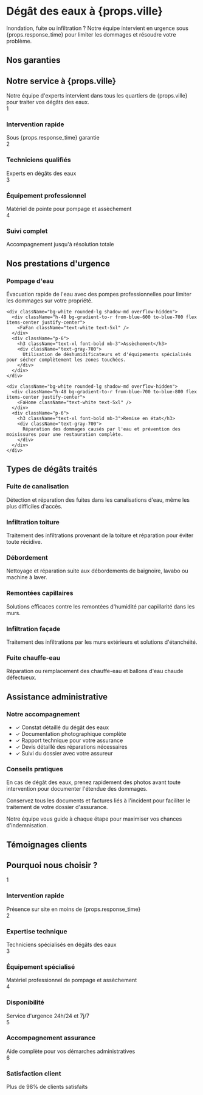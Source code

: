 

<HeroAnimation />

<div className="mb-12 mt-8">
  <h1 className="text-3xl md:text-4xl font-bold text-center bg-gradient-to-r from-primary to-secondary bg-clip-text text-transparent mb-6">Dégât des eaux à {props.ville}</h1>

  <div className="text-lg text-center text-gray-700 max-w-3xl mx-auto mb-8">
    Inondation, fuite ou infiltration ? Notre équipe intervient en urgence sous {props.response_time} pour limiter les dommages et résoudre votre problème.
  </div>

  <ResponseTimeIndicator time={props.response_time} />
</div>

<div className="grid grid-cols-1 md:grid-cols-2 gap-6 my-16">
  <ServiceCard 
    icon={FaWater} 
    title="Intervention d'urgence" 
    description="Équipe mobilisable immédiatement pour limiter les dégâts"
  />
  <ServiceCard 
    icon={FaSearch} 
    title="Détection de fuite" 
    description="Localisation précise de l'origine du dégât des eaux"
  />
  <ServiceCard 
    icon={FaTools} 
    title="Réparation rapide" 
    description="Solutions efficaces pour résoudre la cause du problème"
  />
  <ServiceCard 
    icon={FaFileAlt} 
    title="Assistance administrative" 
    description="Aide pour les démarches auprès de votre assurance"
  />
</div>

<EmergencyCallToAction />

<div className="my-16">
  <h2 className="text-2xl md:text-3xl font-bold text-center mb-8 bg-gradient-to-r from-primary to-secondary bg-clip-text text-transparent">Nos garanties</h2>
  <Guarantees />
</div>

<div className="bg-blue-50 rounded-xl p-8 my-16 shadow-md">
  <h2 className="text-2xl md:text-3xl font-bold text-center mb-6">Notre service à {props.ville}</h2>
  <div className="mb-6 text-center text-gray-700">Notre équipe d'experts intervient dans tous les quartiers de {props.ville} pour traiter vos dégâts des eaux.</div>
  <div className="grid grid-cols-1 md:grid-cols-2 gap-6">
    <div className="bg-white rounded-lg p-4 shadow-sm flex items-start">
      <span className="w-10 h-10 rounded-full bg-primary text-white flex items-center justify-center mr-4 mt-1">1</span>
      <div>
        <h3 className="font-semibold mb-2">Intervention rapide</h3>
        <div className="text-sm text-gray-600">Sous {props.response_time} garantie</div>
      </div>
    </div>
    <div className="bg-white rounded-lg p-4 shadow-sm flex items-start">
      <span className="w-10 h-10 rounded-full bg-primary text-white flex items-center justify-center mr-4 mt-1">2</span>
      <div>
        <h3 className="font-semibold mb-2">Techniciens qualifiés</h3>
        <div className="text-sm text-gray-600">Experts en dégâts des eaux</div>
      </div>
    </div>
    <div className="bg-white rounded-lg p-4 shadow-sm flex items-start">
      <span className="w-10 h-10 rounded-full bg-primary text-white flex items-center justify-center mr-4 mt-1">3</span>
      <div>
        <h3 className="font-semibold mb-2">Équipement professionnel</h3>
        <div className="text-sm text-gray-600">Matériel de pointe pour pompage et assèchement</div>
      </div>
    </div>
    <div className="bg-white rounded-lg p-4 shadow-sm flex items-start">
      <span className="w-10 h-10 rounded-full bg-primary text-white flex items-center justify-center mr-4 mt-1">4</span>
      <div>
        <h3 className="font-semibold mb-2">Suivi complet</h3>
        <div className="text-sm text-gray-600">Accompagnement jusqu'à résolution totale</div>
      </div>
    </div>
  </div>
</div>

<div className="my-16">
  <h2 className="text-2xl md:text-3xl font-bold text-center mb-8 bg-gradient-to-r from-primary to-secondary bg-clip-text text-transparent">Nos prestations d'urgence</h2>
  
  <div className="grid grid-cols-1 md:grid-cols-3 gap-8 mb-12">
    <div className="bg-white rounded-lg shadow-md overflow-hidden">
      <div className="h-48 bg-gradient-to-r from-blue-500 to-blue-600 flex items-center justify-center">
        <FaWater className="text-white text-5xl" />
      </div>
      <div className="p-6">
        <h3 className="text-xl font-bold mb-3">Pompage d'eau</h3>
        <div className="text-gray-700">
          Évacuation rapide de l'eau avec des pompes professionnelles pour limiter les dommages sur votre propriété.
        </div>
      </div>
    </div>
    
    <div className="bg-white rounded-lg shadow-md overflow-hidden">
      <div className="h-48 bg-gradient-to-r from-blue-600 to-blue-700 flex items-center justify-center">
        <FaFan className="text-white text-5xl" />
      </div>
      <div className="p-6">
        <h3 className="text-xl font-bold mb-3">Assèchement</h3>
        <div className="text-gray-700">
          Utilisation de déshumidificateurs et d'équipements spécialisés pour sécher complètement les zones touchées.
        </div>
      </div>
    </div>
    
    <div className="bg-white rounded-lg shadow-md overflow-hidden">
      <div className="h-48 bg-gradient-to-r from-blue-700 to-blue-800 flex items-center justify-center">
        <FaHome className="text-white text-5xl" />
      </div>
      <div className="p-6">
        <h3 className="text-xl font-bold mb-3">Remise en état</h3>
        <div className="text-gray-700">
          Réparation des dommages causés par l'eau et prévention des moisissures pour une restauration complète.
        </div>
      </div>
    </div>
  </div>
</div>

<div className="bg-gradient-to-r from-primary/10 to-secondary/10 rounded-xl p-8 my-16 shadow-md">
  <h2 className="text-2xl font-bold mb-6 text-gray-800 text-center">Types de dégâts traités</h2>
  <div className="grid grid-cols-1 md:grid-cols-2 lg:grid-cols-3 gap-6">
    <div className="bg-white rounded-lg p-4 shadow-sm">
      <h3 className="font-bold text-primary mb-3">Fuite de canalisation</h3>
      <div className="text-gray-700">Détection et réparation des fuites dans les canalisations d'eau, même les plus difficiles d'accès.</div>
    </div>
    <div className="bg-white rounded-lg p-4 shadow-sm">
      <h3 className="font-bold text-primary mb-3">Infiltration toiture</h3>
      <div className="text-gray-700">Traitement des infiltrations provenant de la toiture et réparation pour éviter toute récidive.</div>
    </div>
    <div className="bg-white rounded-lg p-4 shadow-sm">
      <h3 className="font-bold text-primary mb-3">Débordement</h3>
      <div className="text-gray-700">Nettoyage et réparation suite aux débordements de baignoire, lavabo ou machine à laver.</div>
    </div>
    <div className="bg-white rounded-lg p-4 shadow-sm">
      <h3 className="font-bold text-primary mb-3">Remontées capillaires</h3>
      <div className="text-gray-700">Solutions efficaces contre les remontées d'humidité par capillarité dans les murs.</div>
    </div>
    <div className="bg-white rounded-lg p-4 shadow-sm">
      <h3 className="font-bold text-primary mb-3">Infiltration façade</h3>
      <div className="text-gray-700">Traitement des infiltrations par les murs extérieurs et solutions d'étanchéité.</div>
    </div>
    <div className="bg-white rounded-lg p-4 shadow-sm">
      <h3 className="font-bold text-primary mb-3">Fuite chauffe-eau</h3>
      <div className="text-gray-700">Réparation ou remplacement des chauffe-eau et ballons d'eau chaude défectueux.</div>
    </div>
  </div>
</div>

<div className="my-16">
  <h2 className="text-2xl md:text-3xl font-bold text-center mb-8 bg-gradient-to-r from-primary to-secondary bg-clip-text text-transparent">Assistance administrative</h2>
  
  <div className="bg-white rounded-xl p-8 shadow-md">
    <div className="grid grid-cols-1 md:grid-cols-2 gap-8">
      <div>
        <h3 className="text-xl font-bold mb-4">Notre accompagnement</h3>
        <ul className="space-y-3">
          <li className="flex items-start">
            <span className="text-primary mr-2">✓</span>
            <span>Constat détaillé du dégât des eaux</span>
          </li>
          <li className="flex items-start">
            <span className="text-primary mr-2">✓</span>
            <span>Documentation photographique complète</span>
          </li>
          <li className="flex items-start">
            <span className="text-primary mr-2">✓</span>
            <span>Rapport technique pour votre assurance</span>
          </li>
          <li className="flex items-start">
            <span className="text-primary mr-2">✓</span>
            <span>Devis détaillé des réparations nécessaires</span>
          </li>
          <li className="flex items-start">
            <span className="text-primary mr-2">✓</span>
            <span>Suivi du dossier avec votre assureur</span>
          </li>
        </ul>
      </div>
      <div className="bg-gradient-to-r from-primary/5 to-secondary/5 p-6 rounded-lg">
        <h3 className="text-xl font-bold mb-4">Conseils pratiques</h3>
        <div className="space-y-4 text-gray-700">
          <p>En cas de dégât des eaux, prenez rapidement des photos avant toute intervention pour documenter l'étendue des dommages.</p>
          <p>Conservez tous les documents et factures liés à l'incident pour faciliter le traitement de votre dossier d'assurance.</p>
          <p>Notre équipe vous guide à chaque étape pour maximiser vos chances d'indemnisation.</p>
        </div>
      </div>
    </div>
  </div>
</div>

<div className="my-16">
  <h2 className="text-2xl md:text-3xl font-bold text-center mb-8 bg-gradient-to-r from-primary to-secondary bg-clip-text text-transparent">Témoignages clients</h2>
  
  <div className="grid grid-cols-1 md:grid-cols-2 gap-8">
    <Testimonial 
      name="Sophie D." 
      location={`${props.ville}`} 
      quote="Suite à une fuite importante dans ma cuisine, l'équipe est intervenue en moins de 30 minutes. Ils ont pompé l'eau, trouvé l'origine de la fuite et m'ont aidée avec les démarches d'assurance. Un service impeccable !"
    />
    <Testimonial 
      name="Thomas L." 
      location={`${props.ville}`} 
      quote="Infiltration dans le plafond détectée un dimanche. Intervention rapide et efficace, avec un suivi administratif qui m'a fait gagner un temps précieux avec mon assurance. Je recommande vivement."
    />
  </div>
</div>

<div className="my-16">
  <h2 className="text-2xl md:text-3xl font-bold text-center mb-8 bg-gradient-to-r from-primary to-secondary bg-clip-text text-transparent">Pourquoi nous choisir ?</h2>

  <div className="bg-gradient-to-r from-primary/5 to-secondary/5 rounded-xl p-8 shadow-md">
    <div className="grid grid-cols-1 md:grid-cols-2 lg:grid-cols-3 gap-6">
      <div className="bg-white rounded-lg p-4 shadow-sm">
        <div className="flex items-center mb-4">
          <span className="w-10 h-10 rounded-full bg-primary text-white flex items-center justify-center mr-4">1</span>
          <h3 className="font-semibold">Intervention rapide</h3>
        </div>
        <div className="text-sm text-gray-600">Présence sur site en moins de {props.response_time}</div>
      </div>
      <div className="bg-white rounded-lg p-4 shadow-sm">
        <div className="flex items-center mb-4">
          <span className="w-10 h-10 rounded-full bg-primary text-white flex items-center justify-center mr-4">2</span>
          <h3 className="font-semibold">Expertise technique</h3>
        </div>
        <div className="text-sm text-gray-600">Techniciens spécialisés en dégâts des eaux</div>
      </div>
      <div className="bg-white rounded-lg p-4 shadow-sm">
        <div className="flex items-center mb-4">
          <span className="w-10 h-10 rounded-full bg-primary text-white flex items-center justify-center mr-4">3</span>
          <h3 className="font-semibold">Équipement spécialisé</h3>
        </div>
        <div className="text-sm text-gray-600">Matériel professionnel de pompage et assèchement</div>
      </div>
      <div className="bg-white rounded-lg p-4 shadow-sm">
        <div className="flex items-center mb-4">
          <span className="w-10 h-10 rounded-full bg-primary text-white flex items-center justify-center mr-4">4</span>
          <h3 className="font-semibold">Disponibilité</h3>
        </div>
        <div className="text-sm text-gray-600">Service d'urgence 24h/24 et 7j/7</div>
      </div>
      <div className="bg-white rounded-lg p-4 shadow-sm">
        <div className="flex items-center mb-4">
          <span className="w-10 h-10 rounded-full bg-primary text-white flex items-center justify-center mr-4">5</span>
          <h3 className="font-semibold">Accompagnement assurance</h3>
        </div>
        <div className="text-sm text-gray-600">Aide complète pour vos démarches administratives</div>
      </div>
      <div className="bg-white rounded-lg p-4 shadow-sm">
        <div className="flex items-center mb-4">
          <span className="w-10 h-10 rounded-full bg-primary text-white flex items-center justify-center mr-4">6</span>
          <h3 className="font-semibold">Satisfaction client</h3>
        </div>
        <div className="text-sm text-gray-600">Plus de 98% de clients satisfaits</div>
      </div>
    </div>
  </div>
</div>
